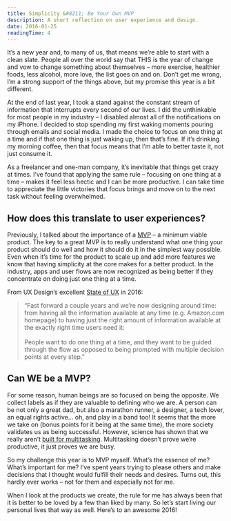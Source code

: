 ```yaml
---
title: Simplicity &#8211; Be Your Own MVP
description: A short reflection on user experience and design.
date: 2016-01-25
readingTime: 4
---
```


It’s a new year and, to many of us, that means we’re able to start with a clean slate. People all over the world say that THIS is the year of change and vow to change something about themselves &#8211; more exercise, healthier foods, less alcohol, more love, the list goes on and on. Don’t get me wrong, I’m a strong support of the things above, but my promise this year is a bit different.

At the end of last year, I took a stand against the constant stream of information that interrupts every second of our lives. I did the unthinkable for most people in my industry &#8211; I disabled almost all of the notifications on my iPhone. I decided to stop spending my first waking moments pouring through emails and social media. I made the choice to focus on one thing at a time and if that one thing is just waking up, then that’s fine. If it’s drinking my morning coffee, then that focus means that I’m able to better taste it, not just consume it.

As a freelancer and one-man company, it’s inevitable that things get crazy at times. I’ve found that applying the same rule &#8211; focusing on one thing at a time &#8211; makes it feel less hectic and I can be more productive. I can take time to appreciate the little victories that focus brings and move on to the next task without feeling overwhelmed.

## How does this translate to user experiences?

Previously, I talked about the importance of a [MVP](/mvp-is-your-product-really-minimum-and-viable/) &#8211; a minimum viable product. The key to a great MVP is to really understand what one thing your product should do well and how it should do it in the simplest way possible. Even when it’s time for the product to scale up and add more features we know that having simplicity at the core makes for a better product. In the industry, apps and user flows are now recognized as being better if they concentrate on doing just one thing at a time.

From UX Design’s excellent <a href="http://uxdesign.cc/ux-trends-2015-2016" target="_blank">State of UX</a> in 2016:

> “Fast forward a couple years and we&#8217;re now designing around time: from having all the information available at any time (e.g. Amazon.com homepage) to having just the right amount of information available at the exactly right time users need it:
<br><br>
People want to do one thing at a time, and they want to be guided through the flow as opposed to being prompted with multiple decision points at every step.”

## Can WE be a MVP?

For some reason, human beings are so focused on being the opposite. We collect labels as if they are valuable to defining who we are. A person can be not only a great dad, but also a marathon runner, a designer, a tech lover, an equal rights active… oh, and play in a band too! It seems that the more we take on (bonus points for it being at the same time), the more society validates us as being successful. However, science has shown that we really aren’t <a href="http://qz.com/544148/busy-people-are-actually-not-that-productive/" target="_blank">built for multitasking</a>. Multitasking doesn’t prove we’re productive, it just proves we are busy.

So my challenge this year is to MVP myself. What’s the essence of me? What’s important for me? I’ve spent years trying to please others and make decisions that I thought would fulfill their needs and desires. Turns out, this hardly ever works &#8211; not for them and especially not for me.

When I look at the products we create, the rule for me has always been that it is better to be loved by a few than liked by many. So let’s start living our personal lives that way as well. Here’s to an awesome 2016!